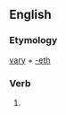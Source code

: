 ==English==

===Etymology===
[[vary]] + [[-eth]]

===Verb===
{{en-verb form}}

# {{en-archaic third-person singular of|vary}}